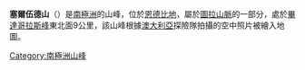 {{coord|66|54|S|51|30|E|display=title}}

'''塞爾伍德山'''（{{lang-en|Mount Selwood}}）是[[南極洲|南極洲]]的山峰，位於[[恩德比地|恩德比地]]，屬於[[圖拉山脈|圖拉山脈]]的一部分，處於[[畢達哥拉斯峰|畢達哥拉斯峰]]東北面9公里，該山峰根據[[澳大利亞|澳大利亞]]探險隊拍攝的空中照片被繪入地圖。

{{Antarctica-geo-stub}}
[[Category:南極洲山峰|Category:南極洲山峰]]